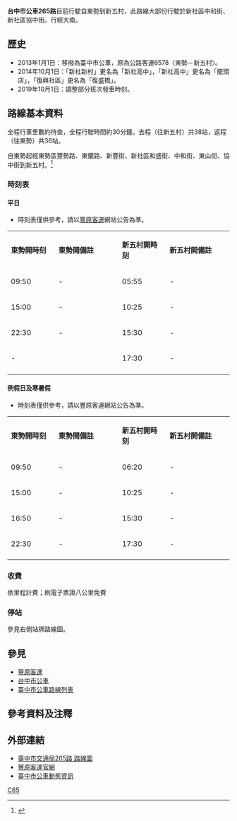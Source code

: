 {{Infobox Bus Route
| image= [[File:台中市公車697-FX.jpg|300px]]
| number= 台中市公車265路
| operator= [[豐原客運|豐原客運]]
| garage=
| length= 待查
| time= 約30分鐘
| start= [[東勢區|東勢]]
| via= [[新社區|新社]]<br>[[新社高中|新社高中]]<br>大南<br>中興嶺
| end= 新五村
| level= '''平日'''<br>東勢：09:50－21:35<br>新五村：05:55－17:30<br>'''例假日及寒暑假'''<br>東勢：09:50－21:35<br>新五村：05:55－17:30<br>
| frequency= 固定班次 <ref>{{Cite web |url=http://www.fybus.com.tw/data/city/265.htm |title=豐原客運265路 時刻表 |access-date=2014-08-11 |archive-date=2020-07-01 |archive-url=https://web.archive.org/web/20200701180931/http://www.fybus.com.tw/data/city/265.htm |dead-url=no }}</ref>
| frequency1= 平日：7班<br>例假日及寒暑假：8班
| Other_route= 
| vehicle= 
| Fare= 依里程計費
| compete= 
| bgcolor= white
| fontcolor= gray
}}

'''台中市公車265路'''目前行駛自東勢到新五村，此路線大部份行駛於新社區中和街、新社區協中街。行經大南。

==歷史==
*2013年1月1日：移撥為臺中市公車，原為公路客運6578〈東勢－新五村〉。
*2014年10月1日：「新社新村」更名為「新社高中」，「新社高中」更名為「擺頭店」，「復興社區」更名為「復盛橋」。
*2019年10月1日：調整部分班次發車時刻。

==路線基本資料==
全程行車里數約待查，全程行駛時間約30分鐘。去程（往新五村）共38站，返程（往東勢）共36站。

自東勢起經東勢區豐勢路、東蘭路、新豐街、新社區和盛街、中和街、東山街、協中街到新五村。<ref>{{Cite web |url=http://www.fybus.com.tw/data/city/265.jpg |title=豐原客運265路 路線圖 |access-date=2014-08-11 |archive-url=https://web.archive.org/web/20150319053002/http://fybus.com.tw/data/city/265.jpg |archive-date=2015-03-19 |dead-url=yes }}</ref>

===時刻表===
====平日====
*時刻表僅供參考，請以[[豐原客運|豐原客運]]網站公告為準。
{|class="wikitable" width="50%" style="text-align:center"
|- style="background:green; color:snow"
|style="width:10%"|'''東勢開時刻'''||style="width:15%"|'''東勢開備註''' ||style="width:10%"|'''新五村開時刻'''||style="width:15%"|'''新五村開備註'''  
|-
| 09:50 || - || 05:55 || -
|-
| 15:00 || - || 10:25 || -
|-
| 22:30 || - || 15:30 || -
|-
| colspan="2"| -|| 17:30 || -
|-
|}
====例假日及寒暑假====
*時刻表僅供參考，請以豐原客運網站公告為準。
{|class="wikitable" width="50%" style="text-align:center"
|- style="background:green; color:snow"
|style="width:10%"|'''東勢開時刻'''||style="width:15%"|'''東勢開備註''' ||style="width:10%"|'''新五村開時刻'''||style="width:15%"|'''新五村開備註'''  
|-
| 09:50 || - || 06:20 || -
|-
| 15:00 || - || 10:25 || -
|-
| 16:50 || - || 15:30 || -
|-
| 22:30 || - || 17:30 || -
|-
|}

===收費===
依里程計費；刷電子票證八公里免費

===停站===
參見右側站牌路線圖。
{{BS-map
|title=臺中市公車265路站牌
|legend=0
|lua=1
|map=
KBHFa~~'''東勢'''
BS2+l\BS2+r
STR\BHF(L)g~~東勢游泳池
BHF(R)f\STR~~新豐新寧街口
BHF(R)f\STR~~東新國中
BHF(R)f\STR~~東勢老人會館
BS2l\BS2r
BHF~~土牛（和盛街）
BHF~~南眉
BHF~~果菜市場
BHF~~山頂
BHF~~電信局前
BHF~~中正里
BHF~~郵局
BHF~~下新社
BHF~~新社
BHF~~頂新社
BHF~~新社高中
BHF~~擺頭店
BHF~~復盛橋
BHF~~種苗繁殖場
BHF~~大南
BHF~~上觀中心
BHF~~廖厝
BHF~~水頭
BHF~~國隆社區
BHF~~馬力埔
BHF~~活動中心
BHF~~教堂前
BHF~~新二村
BHF~~陳厝
BHF~~下中興嶺
BHF~~營區前
BHF~~中興嶺
BHF~~上中興嶺
BHF~~頭嵙口
BHF~~四村口
BHF~~新四村
BHF~~三嵙口
BHF~~大嵙口
KBHFe~~'''新五村'''
}}

==參見==
*[[豐原客運|豐原客運]]
*[[台中市公車|台中市公車]]
*[[臺中市公車路線列表|臺中市公車路線列表]]

==參考資料及注釋==
<div class="references-2column">
<references />


==外部連結==
*[https://web.archive.org/web/20140812210854/http://www.traffic.taichung.gov.tw/form/index-1.asp?Parser=3,7,161,52,,,881,23,,,19 臺中市交通局265路 路線圖]
*[http://www.fybus.com.tw/ 豐原客運官網]{{Wayback|url=http://www.fybus.com.tw/ |date=20190704213901 }}
*[http://citybus.taichung.gov.tw/tcbus2/ 臺中市公車動態資訊]{{Wayback|url=http://citybus.taichung.gov.tw/tcbus2/ |date=20140412110242 }}

{{臺中市市區公車}}

[[Category:台中市公車路線|C65]]